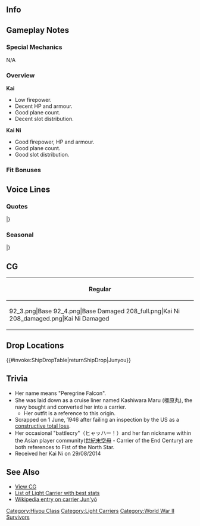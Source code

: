 ==Info==
{{KanmusuInfo|ID=066}}
{{KanmusuInfo|ID=066a}}
{{KanmusuInfo|ID=208}}

==Gameplay Notes==
===Special Mechanics===
N/A

===Overview===
'''Kai'''
* Low firepower.
* Decent HP and armour.
* Good plane count.
* Decent slot distribution.

'''Kai Ni'''
* Good firepower, HP and armour.
* Good plane count.
* Good slot distribution.

===Fit Bonuses===
{{:{{BASEPAGENAME}}/Equipment Bonuses}}
{{clear}}

==Voice Lines==
===Quotes===
{{ShipquoteHeader}}
{{ShipquoteKai
|scenario = Introduction
|origin = 商船改装空母、隼鷹で…す。ヒャーハー。
|translation = I'm the converted carrier, Junyou. Woohoo~
|audio = Junyou_Introduction.ogg
}}
{{ShipquoteKai
|scenario = Library
|origin = 戦時改造を前提に建造した豪華客船、橿原丸。
その改装した姿が空母、隼鷹さ。
ちゃんと戦い抜いて、最後まで生き残ったんだぜ。意外とやるでしょ？
|translation = I'm a luxury liner built with a wartime remodel in mind, Kashiwara Maru.<ref>60% of her cost was subsidised by the IJN on the condition that she be designed with the ability to be converted into a carrier.</ref>
My remodelled form is the carrier, Junyou.
I fought bravely to the end and even managed to survive. Surprising right?<ref>She managed to survive the [https://en.wikipedia.org/wiki/Battle_of_the_Philippine_Sea Battle of the Philippine Sea] and make it to Sasebo where she was surrendered to the Allies at the end of the war. She was declared a constructive loss and scrapped.</ref> 
|audio = Junyou_Library_Intro.ogg
}}
{{ShipquoteKai
|scenario = Secretary 1
|origin = 提督、暇なら手伝ってよ。飛鷹も私も、艦載機結構あんだよね。
|translation = Help me out since you're so free, Admiral. Hiyou and I have a lot of planes.
|audio = Junyou Secretary 2.ogg
}}
{{ShipquoteKai
|scenario = Secretary 2
|origin = あ、提督、お疲れ様さん。え、飲んでなんかないよ。素面だよ。
|translation = Ah, good work, Admiral. Eh, I haven't been drinking. I'm totally sober.
|audio = Junyou Secretary 1.ogg
}}
{{ShipquoteKai
|scenario = Secretary 2
|kai2 = yes
|origin = いや…戦いの後の一杯は格別だね。提督が二人に見えるよ。ヒャハ…ハ…ハ…
|translation = Man... A drink after a battle is great. I can see two Admirals. Hyaha...ha...ha...
|audio = JunyouKaiNi-Sec2.mp3
}}
{{ShipquoteKai
|scenario = Secretary 3
|origin = ちょっと待った。いやな音が聞こえるぜ。敵の偵察機じゃね。
|translation = Wait a minute. I don't like what I'm hearing. Sounds like an enemy recon plane.
|audio = Junyou Secretary 3.ogg
}}
{{ShipquoteKai
|scenario = Secretary 3
|kai2 = yes
|origin = おっと、二日酔いかい提督？舐めだな。これ飲んとけよ。ほらほら。
|translation = Whoa there, do you have a hangover, Admiral? What a lightweight. Drink this. Come on.
|audio = JunyouKaiNi-Sec3.mp3
}}
{{ShipquoteKai
|scenario = Secretary Idle
|kai = yes
|origin = はあ…なんか暇だな。まいっか、飲んじまうかな。えと、熱燗にすっかな。
|translation = *sigh*... I'm kind of bored. Oh well, I'll just go get a drink. Hmmm, hot sake sounds good. 
|audio = JunyouKai-Idle.mp3
}}
{{ShipquoteKai
|scenario = Secretary (Married)
|origin = よ、提督さ、たまには二人でしっぽり飲むかい？いい酒が手に入ったんだよ。あ、大丈夫、肴も持ってきてやんよ。
|translation = Hey, can we go for a drink together once in a while, Admiral? I got my hands on some good alcohol. Ah, it's fine, I got some bar snacks too.
|audio = Junyou Secretary Married.ogg
}}
{{ShipquoteKai
|scenario = Wedding
|origin = 私も正規空母に負けないように結構頑張ったんだ。それを分かってくれた提督は、あんただけっさ。な、キスしてやるよ。
|translation = I did my best to not lose to the standard carriers. You're the only admiral who understands that. Hey, just kiss me.
|audio = Junyou Wedding.ogg
}}
{{ShipquoteKai
|scenario = Player's Score
|origin = 提督に通信だって。なんだって？
|translation = It's a message for you, Admiral. What is it?
|audio = Junyou Show players score.ogg
}}
{{ShipquoteKai
|scenario = Player's Score
|kai = yes
|origin = そうだな。たまには状況を整理してみんのも悪くないね。どんな感じさ？うん？
|translation = That's right. You need to settle the situation once in a while. How is it? Good?
|audio = JunyouKaiNi-PlayerScore.mp3
}}
{{ShipquoteKai
|scenario = Joining the Fleet
|origin = 行くぜ。隼鷹、出撃する。
|translation = Let's go. Junyou, sortieing.
|audio = Junyou Joining a fleet.ogg
}}
{{ShipquoteKai
|scenario = Joining the Fleet
|kai2 = yes
|origin = よし…改装強化済みの隼鷹さん出撃しちゃう。抜錨。
|translation = Alright... I'm going to sortie now that my remodel is complete. Set sail.
|audio = JunyouKaiNi-JoinFleet.mp3
}}
{{ShipquoteKai
|scenario = Equipment 1
|origin = いねえ。意外と私、やるからねぇ。
|translation = Nice. Surprisingly, it suits me.
|audio = Junyou Equipment 1.ogg
}}
{{ShipquoteKai
|scenario = Equipment 2
|origin = カー、かっこいいな。自分に惚れそうだよ～。
|translation = S-so cool. Damn, I look good~
|audio = Junyou Equipment 2.ogg
}}
{{ShipquoteKai
|scenario = Equipment 3
|origin = いける、いける。
|translation = I can get it done.
|audio = Junyou Equipment 3.ogg
}}
{{ShipquoteKai
|scenario = Equipment 3
|kai2 = yes
|origin = 全然…いけるいける。
|translation = No problem... I can get it done.
|audio = JunyouKaiNi-Equip3.mp3
}}
{{ShipquoteKai
|scenario = Supply
|origin = ありがたいな。酒保の方にも補給を頼むぞ。大事大事。
|translation = Thanks. Please resupply the liquor too. It's really important.
|audio = Junyou Supply.ogg
}}
{{ShipquoteKai
|scenario = Docking (Minor Damage)
|origin = まぁ、たいしたことないけどっさ、一応ね。
|translation = Well, at least it's nothing major.
|audio = Junyou Docking minor damage.ogg
}}
{{ShipquoteKai
|scenario = Docking (Minor Damage)
|kai2 = yes
|origin = か…風呂が傷口に染みるね。お酒とか持ち込んじゃダメなんかな。ねぇ？
|translation = Gah... The bath stings my injuries. I don't suppose I can bring along some alcohol. Can I?
|audio = JunyouKaiNi-DockMinor.mp3
}}
{{ShipquoteKai
|scenario = Docking (Major Damage)
|origin = ま、装甲だきゃ薄いからな。私と飛鷹ってば、仕方ないね。
|translation = Well, I'm lightly armoured over there. Hiyou and I can't help it.
|audio = Junyou Docking moderate damage.ogg
}}
{{ShipquoteKai
|scenario = Construction
|origin = 新しい仲間が来るよ。歓迎会しよ。
|translation = A new comrade has come. Let's have a welcome party.
|audio = Junyou Ship construction.ogg
}}
{{ShipquoteKai
|scenario = Returning from Sortie
|origin = 艦隊が帰ってきたよ。お疲れさん。
|translation = The fleet has returned. Good work.
|audio = Junyou Return from sortie.ogg
}}
{{ShipquoteKai
|scenario = Starting a Sortie
|origin = 私と飛鷹がいりゃ。ま、機動部隊って言えるっしょ、な。
|translation = Hiyou and I are here. Well, we can be called a "Task Force" right.
|audio = Junyou Start a sortie.ogg
}}
{{ShipquoteKai
|scenario = Starting a Battle
|origin = ぱーと行こうぜ。パーとな！
|translation = Let's start with a bang. A bang!
|audio = Junyou Battle start.ogg
}}
{{ShipquoteKai
|scenario = Attack
|origin = へへん。ここで全力で叩くのさ、行け。
|translation = Heheh. I'll strike you with my full power now, go.
|audio = Junyou Attack.ogg
}}
{{ShipquoteKai
|scenario = Air Battle
|origin = そうだね、天山とか流星とかほしいよね。
|translation = That's right, I want some Tenzans or Ryuuseis.
|audio = Junyou Air battle.ogg
}}
{{ShipquoteKai
|scenario = Air Battle
|kai2 = yes
|origin = そうだね。烈風や流星。これで行きたいね。カ…ハ…ハ…
|translation = That's right. Reppu and Ryuusei. I want them. Gahaha...
|audio = JunyouKaiNi-AirBattle.mp3
}}
{{ShipquoteKai
|scenario = Night Battle
|origin = よーし、攻撃隊！発艦しちゃってー！
|translation = Alright, attack corps! Take off!
|audio = Junyou Night battle.ogg
}}
{{ShipquoteKai
|scenario = Night Battle
|kai2 = yes
|origin = ヒャーハー！者共かかれ…
|translation = Whoohoo~! Go get them...
|audio = JunyouKaiNi-NightBattle.mp3
}}
{{ShipquoteKai
|scenario = MVP
|origin = な、意外と行けてんだろ、私。結構、艦載機運用能力も高いしさ、ヒヒー。
|translation = I did surprisingly well huh. My planes performed very well. Hehe.
|audio = Junyou MVP.ogg
}}
{{ShipquoteKai
|scenario = Minor Damage 1
|origin = やべ。
|translation = Uhoh.
|audio = Junyou Minor damaged 1.ogg
}}
{{ShipquoteKai
|scenario = Minor Damage 1
|kai2 = yes
|origin = ウヒャー…やべ…
|translation = Whoa... Not good...
|audio = JunyouKaiNi-MinorDamage1.mp3
}}
{{ShipquoteKai
|scenario = Minor Damage 2
|origin = だから装甲薄いんだって、まじで。
|translation = I told you that place was really thinly armoured.
|audio = Junyou Minor damaged 2.ogg
}}
{{ShipquoteKai
|scenario = Major Damage
|origin = ううん、こんな格好いやだ。
|translation = Yeah, I don't like this look.
|audio = Junyou Moderately damaged.ogg
}}
{{ShipquoteKai
|scenario = Sunk
|origin = あれ、あれあれ。私沈むの？マジ…
|translation = Huh, huuuh. I'm sinking? Seriously...
|audio = Junyou Sunk.ogg
}}
|} <references/>

{{clear}}

===Seasonal===
{{SeasonalHeaderOld}}
{{SeasonalQuote
|scenario = [[Seasonal/Second_Anniversary|2nd Anniversary]]
|origin = おぉ・・・今日は大切の日じゃ。よし。いい酒をあげて、ヤハしをぜ。
|translation =	Oooh…  Today is an important day. Alright, I’ll get some good sake and live it up.
|audio =066_Jyunyou _2ndAnniv.mp3
|notes = 
}}
{{SeasonalQuote
|scenario = [[Seasonal/Coming_of_Spring_2018|Coming of Spring 2018]]
|origin = 春だ！花見だ！酒じゃ！やほぉ〜！
|translation =	Spring! Cherry blossom viewing! Booze! YAHOOO!
|audio = Junyou_Spring_2018_Sec1.mp3
|notes = 
}}
{{SeasonalQuote
|scenario = [[Seasonal/Fifth_Anniversary|5th Anniversary]]
|origin = 五周年。よぉし！いい酒で乾杯！やほぉ！
|translation =	It’s the 5th Anniversary. Alriiigh! Let’s have a toast with some good booze! Yahooo!
|audio = Junyou_5th_Anniversary_Sec1.mp3
|notes = 
}}
{{SeasonalQuote
|scenario = [[Seasonal/Rainy_Season_2018|Rainy Season 2018]]
|origin = 雨か…こいつは、もう…飲むしかないな！なぁ！？
|translation =	It’s raining… It’s finally time… to drink! Right!? 
|audio = Junyou_Rainy_Season_2018_Sec1.mp3
|notes = 
}}
{{SeasonalQuote
|scenario = [[Seasonal/Summer_2018|Summer 2018]]
|origin = 夏だ！やーほぉ！浜辺で酒盛りはいいねぇ。
|translation =	It's summer! Yahooo! Having a drink on the beach is great.
|audio = Junyou_Summer_2018_Sec1.mp3
|notes = 
}}
{{SeasonalQuote
|scenario = [[Seasonal/Christmas_2018|Christmas 2018]]
|origin = 酒がうまいぜ！鳥もうまいぜ！やーはー！最高だ！
|translation =	The booze is delicious! The chicken is delicious too! Yahooo! This is the greatest!
|audio = Junyou_Christmas_2018_Sec1.mp3
|notes = 
}}
{{SeasonalQuote
|scenario = [[Seasonal/New_Year_2019|New Years 2019]]
|origin = てーへーとく…ひーくー…うわぁ、飲みすぎた…あけおめ…ひーくー…
|translation =	Abmeerall... *hic*... Whoa, I drank too much... Happy New Year... *hic*...
|audio = Junyou_New_Year_2019_Sec1.mp3
|notes = 
}}
{{SeasonalQuote
|scenario = [[Seasonal/Sixth_Anniversary|6th Anniversary]]
|origin = なんと、六周年！よし！いい酒で乾杯！やーほー！
|translation =	It's the 6th Anniversary! Alright! Let's have a toast with some good booze! Yahooo!
|audio = Junyou_6th_Anniversary_Sec2.mp3
|notes = Secretary 2
}}
{{SeasonalQuote
|scenario = [[Seasonal/Eighth_Anniversary|8th Anniversary]]
|origin = ついに八周年さ！よし、よし、いい酒で乾杯！やっは〜！
|translation =	It's the 8th Anniversary! Alright, let's have a toast with some good booze! Yahoo!
|audio = Junyou_8th Anniversary_Secretary_1.mp3
|notes = 
}}
|}<references/>

{{clear}}

==CG==
{| class="mw-collapsible mw-collapsed wikitable" style="width: 100%;"
!Regular
|-
|<gallery>
92_3.png|Base
92_4.png|Base Damaged
208_full.png|Kai Ni
208_damaged.png|Kai Ni Damaged
</gallery>
|}

== Drop Locations ==
{{#invoke:ShipDropTable|returnShipDrop|Junyou}}

==Trivia==
*Her name means "Peregrine Falcon".
*She was laid down as a cruise liner named Kashiwara Maru (橿原丸), the navy bought and converted her into a carrier.
**Her outfit is a reference to this origin.
*Scrapped on 1 June, 1946 after failing an inspection by the US as a [[wikipedia:Marine_insurance#Actual_total_loss_and_constructive_total_loss|constructive total loss]].
*Her occasional "battlecry"（ヒャッハー！）and her fan nickname within the Asian player community([http://wikiwiki.jp/kancolle/?%C8%BB%C2%EB 世紀末空母] - Carrier of the End Century) are both references to Fist of the North Star.
* Received her Kai Ni on 29/08/2014

==See Also==
*[[{{PAGENAME}}/Gallery|View {{PAGENAME}} CG]]
*[[EliteCVL|List of Light Carrier with best stats]]
*[[wikipedia:Japanese aircraft carrier Jun'yō|Wikipedia entry on carrier Jun'yō]]
{{shiplist}}
[[Category:Hiyou Class]]
[[Category:Light Carriers]]
[[Category:World War II Survivors]]